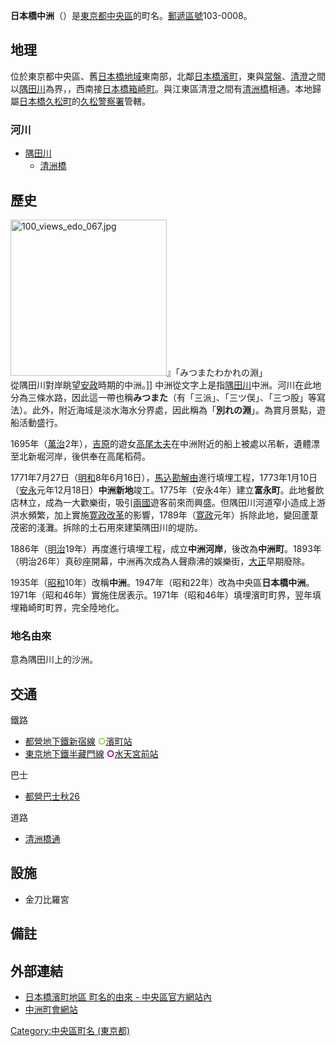 {{Pathnav|日本|東京都|千代田區|frame=1}}
{{Infobox Settlement
|official_name = 日本橋中洲
|native_name =
|settlement_type = [[町|町]]
|image_skyline =
|imagesize =
|image_caption =
|image_flag =
|image_seal =
| image_map =
| map_caption =
| pushpin_map =
|subdivision_type = [[國家|國家]]
|subdivision_name = [[File:Flag_of_Japan.svg|border]] [[日本|日本]]
|subdivision_type1 = [[都道府縣|都道府縣]]
|subdivision_name1 = [[File:Flag_of_Tokyo_Prefecture.svg|25px]] [[東京都|東京都]]
|subdivision_type2 = [[東京都區部|特別區]]
|subdivision_name2 = [[File:Flag_of_Chuo,_Tokyo.svg|25px]] [[中央區_(東京都)|中央區]]
|established_title =
|established_date =
|government_type =
|leader_title =
|leader_name =
|area_magnitude =
|area_total_sq_mi =
|area_total_km2 =
|area_land_sq_mi =
|area_land_km2 =
|area_urban_sq_mi =
|area_urban_km2 =
|area_metro_km2 =
|area_metro_sq_mi =
|population_as_of= 2013年（平成25年）8月1日
|population_footnotes =<ref>[http://www.city.chuo.lg.jp/syokai/tokeiderta/zinko/tyotyomebetuzinko/25tyoutyoubetuzinnkou/index.html 町丁目別世帯数男女別人口　中央区ホームページ  平成25年8月1日現在] {{webarchive|url=https://web.archive.org/web/20130312145007/http://www.city.chuo.lg.jp/syokai/tokeiderta/zinko/tyotyomebetuzinko/25tyoutyoubetuzinnkou/index.html |date=2013-03-12 }}</ref>
|population_total = 2308
|population_urban =
|population_metro =
|population_density_sq_mi =
|population_density_km2 =
| timezone = [[日本標準時間|JST]]
| utc_offset = +9
|timezone_DST =
|utc_offset_DST =
|latd=|latm=|lats=|latNS=
|longd=|longm=|longs=|longEW=
|elevation_footnotes=
|elevation_m =
|elevation_ft =
|postal_code_type = [[郵遞區號|郵遞區號]]
|postal_code = 103-0008
|area_code =
|website =
|footnotes =
}}
'''日本橋中洲'''（{{jpn|j=日本橋中洲|hg=にほんばしなかす|rm=Nihonbashi-nakasu|f=y}}）是[[東京都|東京都]][[中央區_(東京都)|中央區]]的町名。[[郵遞區號|郵遞區號]]103-0008。

== 地理 ==
位於東京都中央區、舊[[日本橋區|日本橋地域]]東南部，北鄰[[日本橋濱町|日本橋濱町]]，東與[[常盤_(江東區)|常盤]]、[[清澄_(江東區)|清澄]]之間以[[隅田川|隅田川]]為界，，西南接[[日本橋箱崎町|日本橋箱崎町]]。與江東區清澄之間有[[清洲橋|清洲橋]]相通。本地歸屬[[日本橋久松町|日本橋久松町]]的[[久松警察署|久松警察署]]管轄。

=== 河川 ===
* [[隅田川|隅田川]]
** [[清洲橋|清洲橋]]

== 歷史 ==
[[File:100_views_edo_067.jpg|250px]]』「みつまたわかれの淵」<br>從隅田川對岸眺望[[安政|安政]]時期的中洲。]]
中洲從文字上是指[[隅田川|隅田川]]中洲。河川在此地分為三條水路，因此這一帶也稱'''みつまた'''（有「三派」、「三ツ俣」、「三つ股」等寫法）。此外，附近海域是淡水海水分界處，因此稱為「'''別れの淵'''」。為賞月景點，遊船活動盛行。

1695年（[[萬治|萬治]]2年），[[吉原遊廓|吉原]]的遊女[[高尾太夫|高尾太夫]]在中洲附近的船上被處以吊斬，遺體漂至北新堀河岸，後供奉在高尾稻荷。

1771年7月27日（[[明和_(年號)|明和]]8年6月16日），[[馬込勘解由|馬込勘解由]]進行填埋工程，1773年1月10日（[[安永|安永]]元年12月18日）'''中洲新地'''竣工。1775年（安永4年）建立'''富永町'''。此地餐飲店林立，成為一大歡樂街，吸引[[兩國|兩國]]遊客前來而興盛。但隅田川河道窄小造成上游洪水頻繁，加上實施[[寛政改革|寛政改革]]的影響，1789年（[[寛政|寛政]]元年）拆除此地，變回蘆葦茂密的淺灘。拆除的土石用來建築隅田川的堤防。

1886年（[[明治|明治]]19年）再度進行填埋工程，成立'''中洲河岸'''，後改為'''中洲町'''。1893年（明治26年）真砂座開幕，中洲再次成為人聲鼎沸的娛樂街，[[大正|大正]]早期廢除。

1935年（[[昭和|昭和]]10年）改稱'''中洲'''。1947年（昭和22年）改為中央區'''日本橋中洲'''。1971年（昭和46年）實施住居表示。1971年（昭和46年）填埋濱町町界，翌年填埋箱崎町町界，完全陸地化。
=== 地名由來 ===
意為隅田川上的沙洲。

== 交通 ==
; 鐵路
* [[都營地下鐵|都營地下鐵]][[都營地下鐵新宿線|新宿線]] <span style="color:yellowgreen">'''○'''</span>[[濱町站_(東京都)|濱町站]]
* [[東京地下鐵|東京地下鐵]][[東京地下鐵半藏門線|半藏門線]] <span style="color:purple">'''○'''</span>[[水天宮前站|水天宮前站]]

; 巴士
* [[都營巴士|都營巴士]][[都營巴士臨海支所#秋26系統|秋26]]
; 道路
* [[清洲橋通|清洲橋通]]

== 設施 ==
* 金刀比羅宮

== 備註 ==
{{reflist}}

== 外部連結 ==
{{Commonscat|Nihonbashi-Nakasu}}
* [https://web.archive.org/web/20130603074729/http://www.city.chuo.lg.jp/syokai/tyomeiyurai/hamacho/ 日本橋濱町地區 町名的由來 - 中央區官方網站內]
* [http://nakasu.wordpress.com/ 中洲町會網站] {{Wayback|url=http://nakasu.wordpress.com/ |date=20190923050752 }}

{{中央區 (東京都)的町名}}

{{DEFAULTSORT:Nihonbashi-Nakasu}}
[[Category:中央區町名_(東京都)|Category:中央區町名 (東京都)]]
